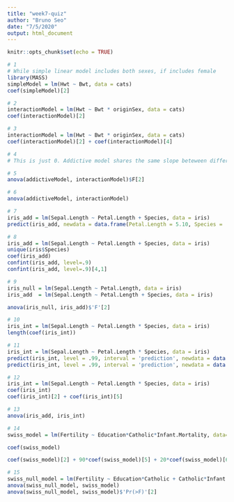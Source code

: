 ```yaml
---
title: "week7-quiz"
author: "Bruno Seo"
date: "7/5/2020"
output: html_document
---
```


```r
knitr::opts_chunk$set(echo = TRUE)
```

```r
# 1
# While simple linear model includes both sexes, if includes female
library(MASS)
simpleModel = lm(Hwt ~ Bwt, data = cats)
coef(simpleModel)[2]
```

```r
# 2
interactionModel = lm(Hwt ~ Bwt * originSex, data = cats)
coef(interactionModel)[2]
```

```r
# 3
interactionModel = lm(Hwt ~ Bwt * originSex, data = cats)
coef(interactionModel)[2] + coef(interactionModel)[4]
```

```r
# 4
# This is just 0. Addictive model shares the same slope beteween differe t categories.
```

```r
# 5
anova(addictiveModel, interactionModel)$F[2]
```

```r
# 6
anova(addictiveModel, interactionModel)
```

```r
# 7
iris_add = lm(Sepal.Length ~ Petal.Length + Species, data = iris)
predict(iris_add, newdata = data.frame(Petal.Length = 5.10, Species = 'versicolor'))

```

```r
# 8
iris_add = lm(Sepal.Length ~ Petal.Length + Species, data = iris)
unique(iris$Species)
coef(iris_add)
confint(iris_add, level=.9)
confint(iris_add, level=.9)[4,1]

```

```r
# 9
iris_null = lm(Sepal.Length ~ Petal.Length, data = iris)
iris_add  = lm(Sepal.Length ~ Petal.Length + Species, data = iris)

anova(iris_null, iris_add)$'F'[2]
```

```r
# 10
iris_int = lm(Sepal.Length ~ Petal.Length * Species, data = iris)
length(coef(iris_int))

```

```r
# 11
iris_int = lm(Sepal.Length ~ Petal.Length * Species, data = iris)
predict(iris_int, level = .99, interval = 'prediction', newdata = data.frame(Petal.Length = 5.10, Species = 'versicolor'))
predict(iris_int, level = .99, interval = 'prediction', newdata = data.frame(Petal.Length = 5.10, Species = 'versicolor'))[3]

```

```r
# 12
iris_int = lm(Sepal.Length ~ Petal.Length * Species, data = iris)
coef(iris_int)
coef(iris_int)[2] + coef(iris_int)[5]
```

```r
# 13
anova(iris_add, iris_int)
```

```r
# 14
swiss_model = lm(Fertility ~ Education*Catholic*Infant.Mortality, data=swiss)

coef(swiss_model)

coef(swiss_model)[2] + 90*coef(swiss_model)[5] + 20*coef(swiss_model)[6] + 90*20*coef(swiss_model)[8]

```

```r
# 15
swiss_null_model = lm(Fertility ~ Education*Catholic + Catholic*Infant.Mortality + Infant.Mortality*Education, data=swiss)
anova(swiss_null_model, swiss_model)
anova(swiss_null_model, swiss_model)$'Pr(>F)'[2]
```











